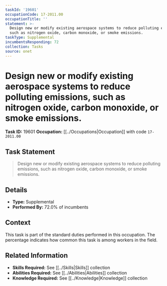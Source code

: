 ```yaml
---
taskId: '19601'
occupationCode: 17-2011.00
occupationTitle: ''
statement: >-
  Design new or modify existing aerospace systems to reduce polluting emissions,
  such as nitrogen oxide, carbon monoxide, or smoke emissions.
taskType: Supplemental
incumbentsResponding: 72
collection: Tasks
source: onet
---
```

# Design new or modify existing aerospace systems to reduce polluting emissions, such as nitrogen oxide, carbon monoxide, or smoke emissions.

**Task ID:** 19601
**Occupation:** [[../Occupations|Occupation]] with code `17-2011.00`

## Task Statement

> Design new or modify existing aerospace systems to reduce polluting emissions, such as nitrogen oxide, carbon monoxide, or smoke emissions.

## Details

- **Type:** Supplemental
- **Performed By:** 72.0% of incumbents

## Context

This task is part of the standard duties performed in this occupation. The percentage indicates how common this task is among workers in the field.

## Related Information

- **Skills Required:** See [[../Skills|Skills]] collection
- **Abilities Required:** See [[../Abilities|Abilities]] collection
- **Knowledge Required:** See [[../Knowledge|Knowledge]] collection

